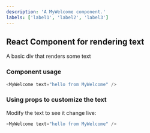 ```yaml
---
description: 'A MyWelcome component.'
labels: ['label1', 'label2', 'label3']
---
```



## React Component for rendering text

A basic div that renders some text

### Component usage
```js
<MyWelcome text="hello from MyWelcome" />
```

### Using props to customize the text

Modify the text to see it change live:
```js live
<MyWelcome text="hello from MyWelcome" />
```
